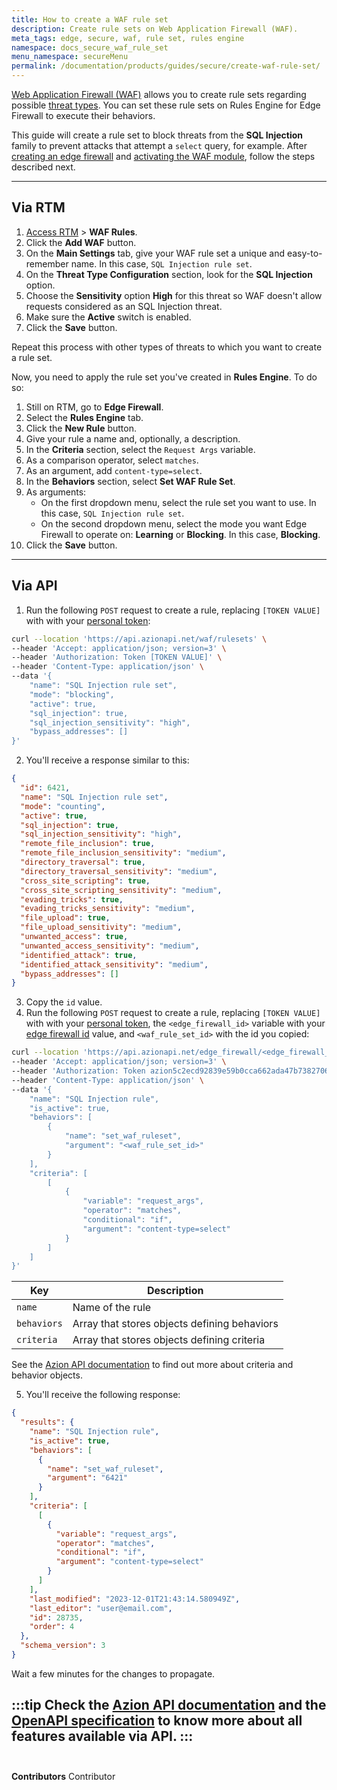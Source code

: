 ```yaml
---
title: How to create a WAF rule set
description: Create rule sets on Web Application Firewall (WAF).
meta_tags: edge, secure, waf, rule set, rules engine
namespace: docs_secure_waf_rule_set
menu_namespace: secureMenu
permalink: /documentation/products/guides/secure/create-waf-rule-set/
---
```



[Web Application Firewall (WAF)](/en/documentation/products/secure/edge-firewall/web-application-firewall/) allows you to create rule sets regarding possible [threat types](/en/documentation/products/secure/edge-firewall/web-application-firewall/#waf-main-settings). You can set these rule sets on Rules Engine for Edge Firewall to execute their behaviors.

This guide will create a rule set to block threats from the **SQL Injection** family to prevent attacks that attempt a `select` query, for example. After [creating an edge firewall](/en/documentation/products/guides/secure/edge-firewall-configure-main-settings/) and [activating the WAF module](/en/documentation/products/guides/secure/edge-firewall-configure-main-settings/#modules), follow the steps described next.

---

## Via RTM

1. [Access RTM](/en/documentation/products/guides/how-to-access-rtm/) > **WAF Rules**.
2. Click the **Add WAF** button.
3. On the **Main Settings** tab, give your WAF rule set a unique and easy-to-remember name. In this case, `SQL Injection rule set`.
4. On the **Threat Type Configuration** section, look for the **SQL Injection** option.
5. Choose the **Sensitivity** option **High** for this threat so WAF doesn't allow requests considered as an SQL Injection threat.
6. Make sure the **Active** switch is enabled.
7. Click the **Save** button.

Repeat this process with other types of threats to which you want to create a rule set.

Now, you need to apply the rule set you've created in **Rules Engine**. To do so:

1. Still on RTM, go to **Edge Firewall**.
2. Select the **Rules Engine** tab.
3. Click the **New Rule** button.
4. Give your rule a name and, optionally, a description.
5. In the **Criteria** section, select the `Request Args` variable.
6. As a comparison operator, select `matches`.
7. As an argument, add `content-type=select`.
8. In the **Behaviors** section, select **Set WAF Rule Set**.
9. As arguments:
    - On the first dropdown menu, select the rule set you want to use. In this case, `SQL Injection rule set`.
    - On the second dropdown menu, select the mode you want Edge Firewall to operate on: **Learning** or **Blocking**. In this case, **Blocking**.
10. Click the **Save** button.

---

## Via API

1. Run the following `POST` request to create a rule, replacing `[TOKEN VALUE]` with with your [personal token](/en/documentation/products/guides/personal-tokens/):

```bash
curl --location 'https://api.azionapi.net/waf/rulesets' \
--header 'Accept: application/json; version=3' \
--header 'Authorization: Token [TOKEN VALUE]' \
--header 'Content-Type: application/json' \
--data '{
    "name": "SQL Injection rule set",
    "mode": "blocking",
    "active": true,
    "sql_injection": true,
    "sql_injection_sensitivity": "high",
    "bypass_addresses": []
}'
```

2. You'll receive a response similar to this:

```json
{
  "id": 6421,
  "name": "SQL Injection rule set",
  "mode": "counting",
  "active": true,
  "sql_injection": true,
  "sql_injection_sensitivity": "high",
  "remote_file_inclusion": true,
  "remote_file_inclusion_sensitivity": "medium",
  "directory_traversal": true,
  "directory_traversal_sensitivity": "medium",
  "cross_site_scripting": true,
  "cross_site_scripting_sensitivity": "medium",
  "evading_tricks": true,
  "evading_tricks_sensitivity": "medium",
  "file_upload": true,
  "file_upload_sensitivity": "medium",
  "unwanted_access": true,
  "unwanted_access_sensitivity": "medium",
  "identified_attack": true,
  "identified_attack_sensitivity": "medium",
  "bypass_addresses": []
}
```

3. Copy the `id` value.
4. Run the following `POST` request to create a rule, replacing `[TOKEN VALUE]` with with your [personal token](/en/documentation/products/guides/personal-tokens/), the `<edge_firewall_id>` variable with your [edge firewall id](https://api.azion.com/#58376993-e0dd-4b51-9cd3-41d86122728f) value, and `<waf_rule_set_id>` with the id you copied:

```bash
curl --location 'https://api.azionapi.net/edge_firewall/<edge_firewall_id>/rules_engine' \
--header 'Accept: application/json; version=3' \
--header 'Authorization: Token azion5c2ecd92839e59b0cca662ada47b7382706' \
--header 'Content-Type: application/json' \
--data '{
    "name": "SQL Injection rule",
    "is_active": true,
    "behaviors": [
        {
            "name": "set_waf_ruleset",
            "argument": "<waf_rule_set_id>"
        }
    ],
    "criteria": [
        [
            {
                "variable": "request_args",
                "operator": "matches",
                "conditional": "if",
                "argument": "content-type=select"
            }
        ]
    ]
}'
```

| Key | Description |
| --- | --- |
| `name` | Name of the rule |
| `behaviors` | Array that stores objects defining behaviors |
| `criteria` | Array that stores objects defining criteria |

See the [Azion API documentation](https://api.azion.com/#ff2b221b-0054-407f-aad3-39cda3a9ed0f) to find out more about criteria and behavior objects.

5. You'll receive the following response:

```json
{
  "results": {
    "name": "SQL Injection rule",
    "is_active": true,
    "behaviors": [
      {
        "name": "set_waf_ruleset",
        "argument": "6421"
      }
    ],
    "criteria": [
      [
        {
          "variable": "request_args",
          "operator": "matches",
          "conditional": "if",
          "argument": "content-type=select"
        }
      ]
    ],
    "last_modified": "2023-12-01T21:43:14.580949Z",
    "last_editor": "user@email.com",
    "id": 28735,
    "order": 4
  },
  "schema_version": 3
}
```

Wait a few minutes for the changes to propagate.

:::tip
Check the [Azion API documentation](https://api.azion.com/) and the [OpenAPI specification](https://github.com/aziontech/azionapi-openapi/) to know more about all features available via API.
:::
<br /><br />
---

**Contributors** <ContributorList>Contributor</ContributorList>
